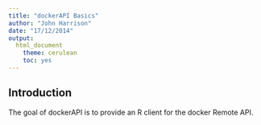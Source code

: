 ```yaml
---
title: "dockerAPI Basics"
author: "John Harrison"
date: "17/12/2014"
output: 
  html_document
    theme: cerulean
    toc: yes
---
```


<!--
%\VignetteEngine{knitr::knitr}
%\VignetteIndexEntry{dockerAPI Basics}
-->

## Introduction

The goal of dockerAPI is to provide an R client for the docker Remote API. 